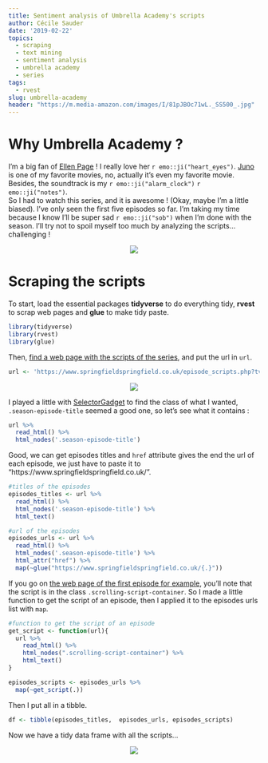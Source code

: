```yaml
---
title: Sentiment analysis of Umbrella Academy's scripts
author: Cécile Sauder
date: '2019-02-22'
topics:
  - scraping
  - text mining
  - sentiment analysis
  - umbrella academy
  - series
tags:
  - rvest
slug: umbrella-academy
header: "https://m.media-amazon.com/images/I/81pJBOc71wL._SS500_.jpg"
---
```




# Why Umbrella Academy ?   

I'm a big fan of [Ellen Page](https://en.wikipedia.org/wiki/Ellen_Page) ! I really love her `r emo::ji("heart_eyes")`. [Juno](https://www.imdb.com/title/tt0467406/) is one of my favorite movies, no, actually it's even my favorite movie. Besides, the soundtrack is my `r emo::ji("alarm_clock")` `r emo::ji("notes")`.   
So I had to watch this series, and it is awesome ! (Okay, maybe I'm a little biased). I've only seen the first five episodes so far. I'm taking my time because I know I'll be super sad `r emo::ji("sob")` when I'm done with the season. I'll try not to spoil myself too much by analyzing the scripts... challenging !  

<p align="center">
![](https://tel.img.pmdstatic.net/fit/http.3A.2F.2Fprd2-bone-image.2Es3-website-eu-west-1.2Eamazonaws.2Ecom.2Ftel.2F2018.2F10.2F08.2Ffc869c14-0bff-4651-aa98-37775ce1695f.2Ejpeg/540x400/quality/80/thumbnail.jpeg)
</p>

# Scraping the scripts

To start, load the essential packages **tidyverse** to do everything tidy, **rvest** to scrap web pages and **glue** to make tidy paste. 

```r
library(tidyverse)
library(rvest)
library(glue)
```

Then, [find a web page with the scripts of the series](http://lmgtfy.com/?q=script+umbrella+academy), and put the url in `url`.
```r
url <- 'https://www.springfieldspringfield.co.uk/episode_scripts.php?tv-show=the-umbrella-academy-2019&season=1'
```

<p align="center">
![](https://media.giphy.com/media/3fibASpOsR4s94M1v4/giphy.gif)
</p>

I played a little with [SelectorGadget](https://selectorgadget.com/) to find the class of what I wanted, `.season-episode-title` seemed a good one, so let's see what it contains :

```r
url %>%
  read_html() %>%
  html_nodes('.season-episode-title')
```

Good, we can get episodes titles and `href` attribute gives the end the url of each episode, we just have to paste it to "https://www.springfieldspringfield.co.uk/". 

```r
#titles of the episodes
episodes_titles <- url %>%
  read_html() %>%
  html_nodes('.season-episode-title') %>%
  html_text()

#url of the episodes
episodes_urls <- url %>%
  read_html() %>%
  html_nodes('.season-episode-title') %>%
  html_attr("href") %>%
  map(~glue("https://www.springfieldspringfield.co.uk/{.}")) 

```

If you go on [the web page of the first episode for example](https://www.springfieldspringfield.co.uk/view_episode_scripts.php?tv-show=the-umbrella-academy-2019&episode=s01e01), you'll note that the script is in the class `.scrolling-script-container`. So I made a little function to get the script of an episode, then I applied it to the episodes urls list with `map`.

```r

#function to get the script of an episode
get_script <- function(url){
  url %>%
    read_html() %>%
    html_nodes(".scrolling-script-container") %>%
    html_text()
}

episodes_scripts <- episodes_urls %>%
  map(~get_script(.))
```

Then I put all in a tibble.

```r
df <- tibble(episodes_titles,  episodes_urls, episodes_scripts)
```

Now we have a tidy data frame with all the scripts... 

<p align="center">
![](https://media.giphy.com/media/28FpALDPHljpalhdRa/giphy.gif)
</p>
